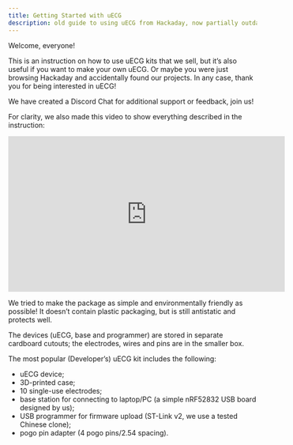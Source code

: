 ```yaml
---
title: Getting Started with uECG
description: old guide to using uECG from Hackaday, now partially outdated
---
```


Welcome, everyone!

This is an instruction on how to use uECG kits that we sell, but it’s also useful if you want to make your own uECG. Or maybe you were just browsing Hackaday and accidentally found our projects. In any case, thank you for being interested in uECG! 

We have created a Discord Chat for additional support or feedback, join us!

For clarity, we also made this video to show everything described in the instruction:

<iframe width="560" height="315" src="https://www.youtube.com/embed/OfkUqvwiY_M?si=8dC5Nc8PVCs7pVXP" title="YouTube video player" frameborder="0" allow="accelerometer; autoplay; clipboard-write; encrypted-media; gyroscope; picture-in-picture; web-share" referrerpolicy="strict-origin-when-cross-origin" allowfullscreen></iframe>	

We tried to make the package as simple and environmentally friendly as possible! It doesn’t contain plastic packaging, but is still antistatic and protects well. 

The devices (uECG, base and programmer) are stored in separate cardboard cutouts; the electrodes, wires and pins are in the smaller box.

The most popular (Developer’s) uECG kit includes the following:

- uECG device;
- 3D-printed case;
- 10 single-use electrodes;
- base station for connecting to laptop/PC (a simple nRF52832 USB board designed by us);
- USB programmer for firmware upload (ST-Link v2, we use a tested Chinese clone);
- pogo pin adapter (4 pogo pins/2.54 spacing).
